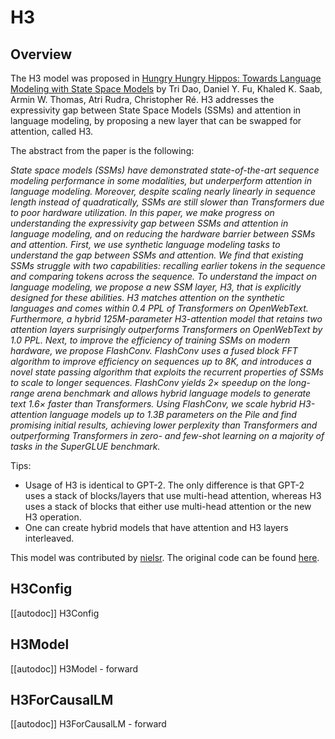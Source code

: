 <!--Copyright 2023 The HuggingFace Team. All rights reserved.

Licensed under the Apache License, Version 2.0 (the "License"); you may not use this file except in compliance with
the License. You may obtain a copy of the License at

http://www.apache.org/licenses/LICENSE-2.0

Unless required by applicable law or agreed to in writing, software distributed under the License is distributed on
an "AS IS" BASIS, WITHOUT WARRANTIES OR CONDITIONS OF ANY KIND, either express or implied. See the License for the
specific language governing permissions and limitations under the License.
-->

# H3

## Overview

The H3 model was proposed in [Hungry Hungry Hippos: Towards Language Modeling with State Space Models](https://arxiv.org/abs/2212.14052) by Tri Dao, Daniel Y. Fu, Khaled K. Saab, Armin W. Thomas, Atri Rudra, Christopher Ré.
H3 addresses the expressivity gap between State Space Models (SSMs) and attention in language modeling, by proposing a new layer that can be swapped for attention, called H3.

The abstract from the paper is the following:

*State space models (SSMs) have demonstrated state-of-the-art sequence modeling performance in some modalities, but underperform attention in language modeling. Moreover, despite scaling nearly linearly in sequence length instead of quadratically, SSMs are still slower than Transformers due to poor hardware utilization. In this paper, we make progress on understanding the expressivity gap between SSMs and attention in language modeling, and on reducing the hardware barrier between SSMs and attention. First, we use synthetic language modeling tasks to understand the gap between SSMs and attention. We find that existing SSMs struggle with two capabilities: recalling earlier tokens in the sequence and comparing tokens across the sequence. To understand the impact on language modeling, we propose a new SSM layer, H3, that is explicitly designed for these abilities. H3 matches attention on the synthetic languages and comes within 0.4 PPL of Transformers on OpenWebText. Furthermore, a hybrid 125M-parameter H3-attention model that retains two attention layers surprisingly outperforms Transformers on OpenWebText by 1.0 PPL. Next, to improve the efficiency of training SSMs on modern hardware, we propose FlashConv. FlashConv uses a fused block FFT algorithm to improve efficiency on sequences up to 8K, and introduces a novel state passing algorithm that exploits the recurrent properties of SSMs to scale to longer sequences. FlashConv yields 2× speedup on the long-range arena benchmark and allows hybrid language models to generate text 1.6× faster than Transformers. Using FlashConv, we scale hybrid H3-attention language models up to 1.3B parameters on the Pile and find promising initial results, achieving lower perplexity than Transformers and outperforming Transformers in zero- and few-shot learning on a majority of tasks in the SuperGLUE benchmark.*

Tips:

- Usage of H3 is identical to GPT-2. The only difference is that GPT-2 uses a stack of blocks/layers that use multi-head attention, whereas H3 uses a stack of blocks that either use multi-head attention or the new H3 operation.
- One can create hybrid models that have attention and H3 layers interleaved.

This model was contributed by [nielsr](https://huggingface.co/nielsr).
The original code can be found [here](https://github.com/HazyResearch/H3).


## H3Config

[[autodoc]] H3Config

## H3Model

[[autodoc]] H3Model
    - forward

## H3ForCausalLM

[[autodoc]] H3ForCausalLM
    - forward
